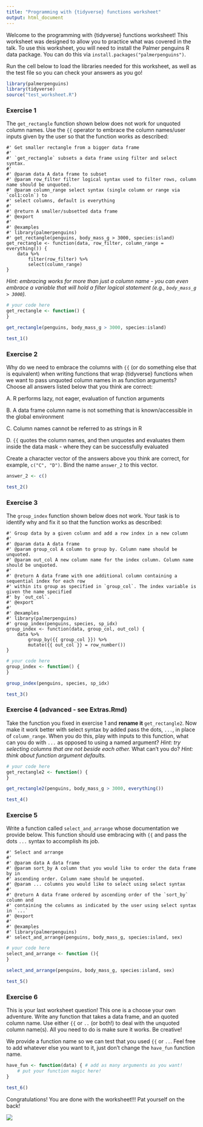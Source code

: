 ```yaml
---
title: "Programming with {tidyverse} functions worksheet"
output: html_document
---
```


Welcome to the programming with {tidyverse} functions worksheet! This worksheet was designed to allow you to practice what was covered in the talk. To use this worksheet, you will need to install the Palmer penguins R data package. You can do this via `install.packages("palmerpenguins")`.

Run the cell below to load the libraries needed for this worksheet, as well as the test file so you can check your answers as you go!

```r
library(palmerpenguins)
library(tidyverse)
source("test_worksheet.R")
```

### Exercise 1

The `get_rectangle` function shown below does not work for unquoted column names. Use the `{{` operator to embrace the column names/user inputs given by the user so that the function works as described:

    #' Get smaller rectangle from a bigger data frame
    #' 
    #' `get_rectangle` subsets a data frame using filter and select syntax.
    #'
    #' @param data A data frame to subset
    #' @param row_filter filter logical syntax used to filter rows, column name should be unquoted.
    #' @param column_range select syntax (single column or range via `col1:coln`) to 
    #' select columns, default is everything
    #'
    #' @return A smaller/subsetted data frame
    #' @export
    #'
    #' @examples
    #' library(palmerpenguins)
    #' get_rectangle(penguins, body_mass_g > 3000, species:island)
    get_rectangle <- function(data, row_filter, column_range = everything()) {
        data %>% 
            filter(row_filter) %>% 
            select(column_range)
    }

*Hint: embracing works for more than just a column name - you can even embrace a variable that will hold a filter logical statement (e.g., `body_mass_g > 3000`).*

```r
# your code here
get_rectangle <- function() {
}

get_rectangle(penguins, body_mass_g > 3000, species:island)
```

```r
test_1()
```

### Exercise 2

Why do we need to embrace the columns with `{{` (or do something else that is equivalent) when writing functions that wrap {tidyverse} functions when we want to pass unquoted column names in as function arguments? Choose all answers listed below that you think are correct:

A. R performs lazy, not eager, evaluation of function arguments

B. A data frame column name is not something that is known/accessible in the global environment

C. Column names cannot be referred to as strings in R

D. `{{` quotes the column names, and then unquotes and evaluates them inside the data mask - where they can be successfully evaluated

Create a character vector of the answers above you think are correct, for example, `c("C", "D")`. Bind the name `answer_2` to this vector.

```r
answer_2 <- c()
```

```r
test_2()
```

### Exercise 3

The `group_index` function shown below does not work. Your task is to identify why and fix it so that the function works as described:

    #' Group data by a given column and add a row index in a new column
    #'
    #' @param data A data frame
    #' @param group_col A column to group by. Column name should be unquoted.
    #' @param out_col A new column name for the index column. Column name should be unquoted.
    #'
    #' @return A data frame with one additional column containing a sequential index for each row
    #' within its group as specified in `group_col`. The index variable is given the name specified 
    #' by `out_col`.
    #' @export
    #'
    #' @examples
    #' library(palmerpenguins)
    #' group_index(penguins, species, sp_idx)
    group_index <- function(data, group_col, out_col) {
        data %>% 
            group_by({{ group_col }}) %>% 
            mutate({{ out_col }} = row_number())
    }

```r
# your code here
group_index <- function() {
}

group_index(penguins, species, sp_idx)
```

```r
test_3()
```

### Exercise 4 (advanced - see Extras.Rmd)

Take the function you fixed in exercise 1 and **rename it** `get_rectangle2`. Now make it work better with select syntax by added pass the dots, `...`, in place of `column_range`. When you do this, play with inputs to this function, what can you do with `...` as opposed to using a named argument? *Hint: try selecting columns that are not beside each other.* What can't you do? *Hint: think about function argument defaults.*

```r
# your code here
get_rectangle2 <- function() {
}

get_rectangle2(penguins, body_mass_g > 3000, everything())

```

```r
test_4()
```

### Exercise 5

Write a function called `select_and_arrange` whose documentation we provide below. This function should use embracing with `{{` and pass the dots `...` syntax to accomplish its job.

    #' Select and arrange
    #'
    #' @param data A data frame
    #' @param sort_by A column that you would like to order the data frame by in 
    #' ascending order. Column name should be unquoted.
    #' @param ... columns you would like to select using select syntax
    #'
    #' @return A data frame ordered by ascending order of the `sort_by` column and 
    #' containing the columns as indicated by the user using select syntax in `...`
    #' @export
    #'
    #' @examples
    #' library(palmerpenguins)
    #' select_and_arrange(penguins, body_mass_g, species:island, sex)

```r
# your code here
select_and_arrange <- function (){
}

select_and_arrange(penguins, body_mass_g, species:island, sex)
```

```r
test_5()
```

### Exercise 6

This is your last worksheet question! This one is a choose your own adventure. Write any function that takes a data frame, and an quoted column name. Use either `{{` or `..` (or both!) to deal with the unquoted column name(s). All you need to do is make sure it works. Be creative!

We provide a function name so we can test that you used `{{` or `..`. Feel free to add whatever else you want to it, just don't change the `have_fun` function name.

```r
have_fun <- function(data) { # add as many arguments as you want!
    # put your function magic here!
}
```

```r
test_6()
```

Congratulations! You are done with the worksheet!!! Pat yourself on the back!

![](https://media.giphy.com/media/13n4Hd98ewKJsQ/giphy.gif)
